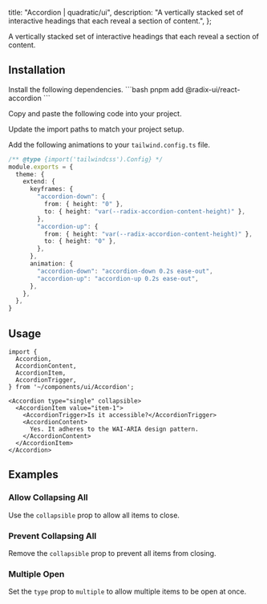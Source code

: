 
  title: "Accordion | quadratic/ui",
  description: "A vertically stacked set of interactive headings that each reveal a section of content.",
};

<Title>Accordion</Title>
<Description>A vertically stacked set of interactive headings that each reveal a section of content.</Description>
<ComponentPreview id="accordion" />

## Installation
<Steps>
<StepTitle>Install the following dependencies.</StepTitle>
<StepContent>
```bash
pnpm add @radix-ui/react-accordion
```
</StepContent>

<StepTitle>Copy and paste the following code into your project.</StepTitle>
<StepContent>
<FileSource id="accordion" />
</StepContent>

<StepTitle>Update the import paths to match your project setup.</StepTitle>

<StepTitle>Add the following animations to your `tailwind.config.ts` file.</StepTitle>
<StepContent>
```ts
/** @type {import('tailwindcss').Config} */
module.exports = {
  theme: {
    extend: {
      keyframes: {
        "accordion-down": {
          from: { height: "0" },
          to: { height: "var(--radix-accordion-content-height)" },
        },
        "accordion-up": {
          from: { height: "var(--radix-accordion-content-height)" },
          to: { height: "0" },
        },
      },
      animation: {
        "accordion-down": "accordion-down 0.2s ease-out",
        "accordion-up": "accordion-up 0.2s ease-out",
      },
    },
  },
}
```
</StepContent>
</Steps>

## Usage

```tsx
import {
  Accordion,
  AccordionContent,
  AccordionItem,
  AccordionTrigger,
} from '~/components/ui/Accordion';
```

```tsx
<Accordion type="single" collapsible>
  <AccordionItem value="item-1">
    <AccordionTrigger>Is it accessible?</AccordionTrigger>
    <AccordionContent>
      Yes. It adheres to the WAI-ARIA design pattern.
    </AccordionContent>
  </AccordionItem>
</Accordion>
```

## Examples

### Allow Collapsing All
Use the `collapsible` prop to allow all items to close.
<ComponentPreview id="accordion" />

### Prevent Collapsing All
Remove the `collapsible` prop to prevent all items from closing.
<ComponentPreview id="accordionSingleNonCollapsible" />

### Multiple Open
Set the `type` prop to `multiple` to allow multiple items to be open at once.
<ComponentPreview id="accordionMultiple" />

<Footer nextLabel="Alert Dialog" nextHref="/docs/components/primitives/alert-dialog" />